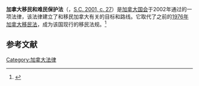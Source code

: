 {{legal}}
{{加拿大公民与移民}}
{{Law-stub}}
'''加拿大移民和难民保护法'''（{{lang-en|'''Immigration and Refugee Protection Act'''}}，[http://laws-lois.justice.gc.ca/eng/acts/I-2.5/FullText.html S.C. 2001, c. 27]{{Wayback|url=http://laws-lois.justice.gc.ca/eng/acts/I-2.5/FullText.html |date=20110404133125 }}）是[[加拿大国会|加拿大国会]]于2002年通过的一项法律，该法律建立了和移民加拿大有关的目标和路线。它取代了之前的[[1976年加拿大移民法|1976年加拿大移民法]]，成为该国现行的移民法规。<ref>{{cite web|url=http://dsp-psd.pwgsc.gc.ca/Collection-R/LoPBdP/LS/371/c11-e.htm#GENERALtxt|title=Bill C-11 : Immigration and Refugee Protection Act|publisher=Government of Canada|year=2002|accessdate=2009-12-12|archive-date=2010-06-11|archive-url=https://web.archive.org/web/20100611073040/http://dsp-psd.pwgsc.gc.ca/Collection-R/LoPBdP/LS/371/c11-e.htm#GENERALtxt|dead-url=no}}</ref>
== 参考文献 ==
{{Reflist}}
[[Category:加拿大法律|Category:加拿大法律]]
